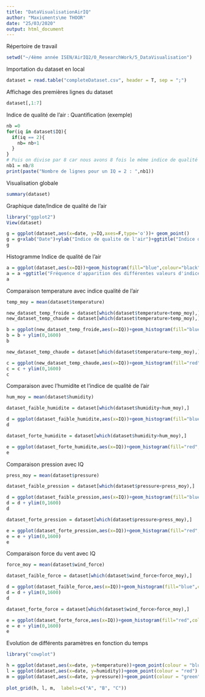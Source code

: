 ---
title: "DataVisualisationAirIQ"
author: "Maxiuments\me THOOR"
date: "25/03/2020"
output: html_document
---
Répertoire de travail
```{r}
setwd("~/4ème année ISEN/AirIQ2/0_ResearchWork/5_DataVisualisation")
```

Importation du dataset en local
```{r}
dataset = read.table("completeDataset.csv", header = T, sep = ";")
```

Affichage des premières lignes du dataset 
```{r}
dataset[,1:7]
```

Indice de qualité de l'air : Quantification (exemple)
```{r}
nb =0
for(iq in dataset$IQ){
  if(iq == 2){
    nb= nb+1
  }
}
# Puis on divise par 8 car nous avons 8 fois le même indice de qualité de l'air sur une journée
nb1 = nb/8
print(paste("Nombre de lignes pour un IQ = 2 : ",nb1))
```

Visualisation globale
```{r}
summary(dataset)
```

Graphique date/Indice de qualité de l'air
```{r}
library("ggplot2")
View(dataset)

g = ggplot(dataset,aes(x=date, y=IQ,axes=F,type='o'))+ geom_point()
g = g+xlab("Date")+ylab("Indice de qualite de l'air")+ggtitle("Indice de qualité de l'air par date")
g
```

Histogramme Indice de qualité de l'air
```{r}

a = ggplot(dataset,aes(x=IQ))+geom_histogram(fill="blue",colour="black",binwidth=1)
a = a +ggtitle("Fréquence d'apparition des différentes valeurs d'indice de qualité de l'air")
a
```

Comparaison temperature avec indice qualité de l'air
```{r}
temp_moy = mean(dataset$temperature)

new_dataset_temp_froide = dataset[which(dataset$temperature<temp_moy),]
new_dataset_temp_chaude = dataset[which(dataset$temperature>temp_moy),]

b = ggplot(new_dataset_temp_froide,aes(x=IQ))+geom_histogram(fill="blue",colour="black",binwidth=1)
b = b + ylim(0,1600)
b

new_dataset_temp_chaude = dataset[which(dataset$temperature>temp_moy),]

c = ggplot(new_dataset_temp_chaude,aes(x=IQ))+geom_histogram(fill="red",colour="black",binwidth=1)
c = c + ylim(0,1600)
c
```

Comparaison avec l'humidite et l'indice de qualité de l'air
```{r}
hum_moy = mean(dataset$humidity)

dataset_faible_humidite = dataset[which(dataset$humidity<hum_moy),]

d = ggplot(dataset_faible_humidite,aes(x=IQ))+geom_histogram(fill="blue",colour="black",binwidth=1)
d

dataset_forte_humidite = dataset[which(dataset$humidity>hum_moy),]

e = ggplot(dataset_forte_humidite,aes(x=IQ))+geom_histogram(fill="red",colour="black",binwidth=1)
e
```

Comparaison pression avec IQ 
```{r}
press_moy = mean(dataset$pressure)

dataset_faible_pression = dataset[which(dataset$pressure<press_moy),]

d = ggplot(dataset_faible_pression,aes(x=IQ))+geom_histogram(fill="blue",colour="black",binwidth=1)
d = d + ylim(0,1600) 
d

dataset_forte_pression = dataset[which(dataset$pressure>press_moy),]

e = ggplot(dataset_forte_pression,aes(x=IQ))+geom_histogram(fill="red",colour="black",binwidth=1)
e = e + ylim(0,1600)
e
```

Comparaison force du vent avec IQ 
```{r}
force_moy = mean(dataset$wind_force)

dataset_faible_force = dataset[which(dataset$wind_force<force_moy),]

d = ggplot(dataset_faible_force,aes(x=IQ))+geom_histogram(fill="blue",colour="black",binwidth=1)
d = d + ylim(0,1600) 
d

dataset_forte_force = dataset[which(dataset$wind_force>force_moy),]

e = ggplot(dataset_forte_force,aes(x=IQ))+geom_histogram(fill="red",colour="black",binwidth=1)
e = e + ylim(0,1600)
e
```


Evolution de différents paramètres en fonction du temps
```{r}
library("cowplot")

h = ggplot(dataset,aes(x=date, y=temperature))+geom_point(colour = "blue")
l = ggplot(dataset,aes(x=date, y=humidity))+geom_point(colour = "red")
m = ggplot(dataset,aes(x=date, y=pressure))+geom_point(colour = "green")
           
plot_grid(h, l, m,  labels=c("A", "B", "C"))
```

